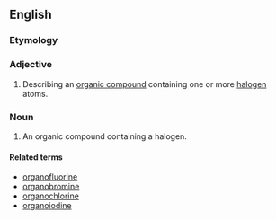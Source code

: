 ==English==

===Etymology===
{{prefix|organo-|halogen}}

===Adjective===
{{en-adj|-}}

#{{organic chemistry}} Describing an [[organic compound]] containing one or more [[halogen]] atoms.

===Noun===
{{en-noun}}

#{{organic chemistry}} An organic compound containing a halogen.

====Related terms====
*[[organofluorine]]
*[[organobromine]]
*[[organochlorine]]
*[[organoiodine]]